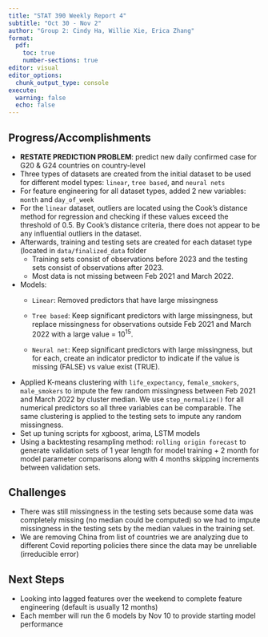```yaml
---
title: "STAT 390 Weekly Report 4"
subtitle: "Oct 30 - Nov 2"
author: "Group 2: Cindy Ha, Willie Xie, Erica Zhang"
format:
  pdf:
    toc: true
    number-sections: true
editor: visual
editor_options: 
  chunk_output_type: console
execute: 
  warning: false
  echo: false
---
```


## Progress/Accomplishments

* **RESTATE PREDICTION PROBLEM**: predict new daily confirmed case for G20 & G24 countries on country-level
* Three types of datasets are created from the initial dataset to be used for different model types: `linear`, `tree based`, and `neural nets`
* For feature engineering for all dataset types, added 2 new variables: `month` and `day_of_week`
* For the `linear` dataset, outliers are located using the Cook's distance method for regression and checking if these values exceed the threshold of 0.5. By Cook's distance criteria, there does not appear to be any influential outliers in the dataset.
* Afterwards, training and testing sets are created for each dataset type (located in `data/finalized_data` folder
  + Training sets consist of observations before 2023 and the testing sets consist of observations after 2023.
  -   Most data is not missing between Feb 2021 and March 2022.
* Models:
  + `Linear`: Removed predictors that have large missingness
    
  + `Tree based`: Keep significant predictors with large missingness, but replace missingness for observations outside Feb 2021 and March 2022 with a large value = $10^{15}$.
        
  + `Neural net`: Keep significant predictors with large missingness, but for each, create an indicator predictor to indicate if the value is missing (FALSE) vs value exist (TRUE).
        
* Applied K-means clustering with `life_expectancy`, `female_smokers`, `male_smokers` to impute the few random missingness between Feb 2021 and March 2022 by cluster median. We use `step_normalize()` for all numerical predictors so all three variables can be comparable. The same clustering is applied to the testing sets to impute any random missingness.
* Set up tuning scripts for xgboost, arima, LSTM models
* Using a backtesting resampling method: `rolling origin forecast` to generate validation sets of 1 year length for model training + 2 month for model parameter comparisons along with 4 months skipping increments between validation sets.

## Challenges

* There was still missingness in the testing sets because some data was completely missing (no median could be computed) so we had to impute missingness in the testing sets by the median values in the training set.
* We are removing China from list of countries we are analyzing due to different Covid reporting policies there since the data may be unreliable (irreducible error)

## Next Steps

* Looking into lagged features over the weekend to complete feature engineering (default is usually 12 months)
* Each member will run the 6 models by Nov 10 to provide starting model performance
